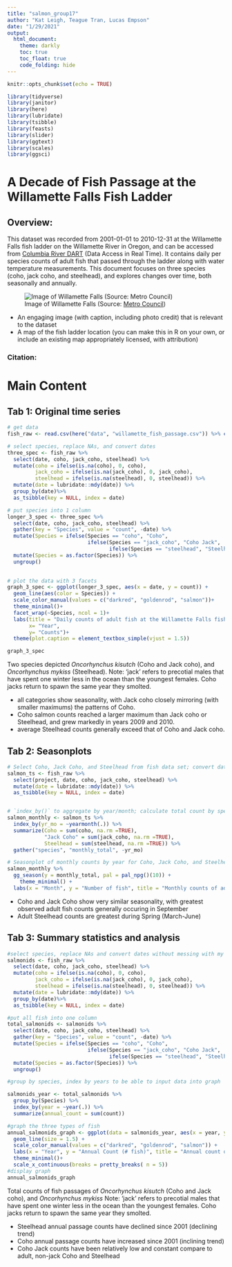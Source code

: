 ```yaml
---
title: "salmon_group17"
author: "Kat Leigh, Teague Tran, Lucas Empson"
date: "1/29/2021"
output:
  html_document:
    theme: darkly
    toc: true
    toc_float: true
    code_folding: hide
---
```


```r
knitr::opts_chunk$set(echo = TRUE)

library(tidyverse)
library(janitor)
library(here)
library(lubridate)
library(tsibble)
library(feasts)
library(slider)
library(ggtext)
library(scales)
library(ggsci)
```

# A Decade of Fish Passage at the Willamette Falls Fish Ladder
## Overview: 
This dataset was recorded from 2001-01-01 to 2010-12-31 at the Willamette Falls fish ladder on the Willamette River in Oregon, and can be accessed from [Columbia River DART](http://www.cbr.washington.edu/dart/query/adult_graph_text) (Data Access in Real Time). It contains daily per species counts of adult fish that passed through the ladder along with water temperature measurements. This document focuses on three species (coho, jack coho, and steelhead), and explores changes over time, both seasonally and annually.

![Image of Willamette Falls
(Source: [Metro Council](https://www.oregonmetro.gov/))](https://www.oregonmetro.gov/sites/default/files/styles/content/public/media/falls.jpg?itok=hHqUtmo3)

- An engaging image (with caption, including photo credit) that is relevant to the dataset
- A map of the fish ladder location (you can make this in R on your own, or include an existing map appropriately licensed, with attribution)

### Citation:

# Main Content  {.tabset}
## Tab 1: Original time series

```r

# get data
fish_raw <- read.csv(here("data", "willamette_fish_passage.csv")) %>% clean_names()

# select species, replace NAs, and convert dates
three_spec <- fish_raw %>% 
  select(date, coho, jack_coho, steelhead) %>%
  mutate(coho = ifelse(is.na(coho), 0, coho),
         jack_coho = ifelse(is.na(jack_coho), 0, jack_coho),
         steelhead = ifelse(is.na(steelhead), 0, steelhead)) %>%
  mutate(date = lubridate::mdy(date)) %>%
  group_by(date)%>% 
  as_tsibble(key = NULL, index = date)

# put species into 1 column
longer_3_spec <- three_spec %>%
  select(date, coho, jack_coho, steelhead) %>%
  gather(key = "Species", value = "count", -date) %>%
  mutate(Species = ifelse(Species == "coho", "Coho",
                          ifelse(Species == "jack_coho", "Coho Jack",
                                 ifelse(Species == "steelhead", "Steelhead", 0)))) %>% 
  mutate(Species = as.factor(Species)) %>%
  ungroup()
  

# plot the data with 3 facets
graph_3_spec <- ggplot(longer_3_spec, aes(x = date, y = count)) + 
  geom_line(aes(color = Species)) + 
  scale_color_manual(values = c("darkred", "goldenrod", "salmon"))+
  theme_minimal()+
  facet_wrap(~Species, ncol = 1)+
  labs(title = "Daily counts of adult fish at the Willamette Falls fish ladder\n in Oregon between 2001 and 2010",
       x= "Year",
       y= "Counts")+
  theme(plot.caption = element_textbox_simple(vjust = 1.5))

graph_3_spec

```

Two species depicted *Oncorhynchus kisutch* (Coho and Jack coho), and *Oncorhynchus mykiss* (Steelhead). Note: 'jack' refers to precotial males that have spent one winter less in the ocean than the youngest females. Coho jacks return to spawn the same year they smolted.

- all categories show seasonality, with Jack coho closely mirroring (with smaller maximums) the patterns of Coho.
- Coho salmon counts reached a larger maximum than Jack coho or Steelhead, and grew markedly in years 2009 and 2010.
- average Steelhead counts generally exceed that of Coho and Jack coho.


## Tab 2: Seasonplots

```r
# Select Coho, Jack Coho, and Steelhead from fish data set; convert date to date with 'mdy' format; convert data frame to tsibble
salmon_ts <- fish_raw %>% 
  select(project, date, coho, jack_coho, steelhead) %>% 
  mutate(date = lubridate::mdy(date)) %>% 
  as_tsibble(key = NULL, index = date)


# `index_by()` to aggregate by year/month; calculate total count by species, per time increment
salmon_monthly <- salmon_ts %>% 
  index_by(yr_mo = ~yearmonth(.)) %>% 
  summarize(Coho = sum(coho, na.rm =TRUE), 
            "Jack Coho" = sum(jack_coho, na.rm =TRUE), 
            Steelhead = sum(steelhead, na.rm =TRUE)) %>% 
  gather("species", "monthly_total", -yr_mo)

# Seasonplot of monthly counts by year for Coho, Jack Coho, and Steelhead
salmon_monthly %>% 
  gg_season(y = monthly_total, pal = pal_npg()(10)) +
    theme_minimal() +
  labs(x = "Month", y = "Number of fish", title = "Monthly counts of adult fish at Willamette Falls, OR\n for years 2001-2010") 
```


- Coho and Jack Coho show very similar seasonality, with greatest observed adult fish counts generally occuring in September
- Adult Steelhead counts are greatest during Spring (March-June)

## Tab 3: Summary statistics and analysis

```r
#select species, replace NAs and convert dates without messing with my partners' information
salmonids <- fish_raw %>% 
  select(date, coho, jack_coho, steelhead) %>%
  mutate(coho = ifelse(is.na(coho), 0, coho),
         jack_coho = ifelse(is.na(jack_coho), 0, jack_coho),
         steelhead = ifelse(is.na(steelhead), 0, steelhead)) %>%
  mutate(date = lubridate::mdy(date)) %>%
  group_by(date)%>% 
  as_tsibble(key = NULL, index = date)

#put all fish into one column
total_salmonids <- salmonids %>%
  select(date, coho, jack_coho, steelhead) %>%
  gather(key = "Species", value = "count", -date) %>%
  mutate(Species = ifelse(Species == "coho", "Coho",
                          ifelse(Species == "jack_coho", "Coho Jack",
                                 ifelse(Species == "steelhead", "Steelhead", 0)))) %>% 
  mutate(Species = as.factor(Species)) %>%
  ungroup()

#group by species, index by years to be able to input data into graph

salmonids_year <- total_salmonids %>% 
  group_by(Species) %>% 
  index_by(year = ~year(.)) %>% 
  summarize(annual_count = sum(count))

#graph the three types of fish 
annual_salmonids_graph <- ggplot(data = salmonids_year, aes(x = year, y = annual_count, color = Species)) + 
  geom_line(size = 1.5) +
  scale_color_manual(values = c("darkred", "goldenrod", "salmon")) + 
  labs(x = "Year", y = "Annual Count (# fish)", title = "Annual count of adult fish at Willamette Falls (Oregon) fish ladder (2001-2010)" ) +
  theme_minimal()+
  scale_x_continuous(breaks = pretty_breaks( n = 5))
#display graph 
annual_salmonids_graph
```


Total counts of fish passages of *Oncorhynchus kisutch* (Coho and Jack coho), and *Oncorhynchus mykiss* Note: 'jack' refers to precotial males that have spent one winter less in the ocean than the youngest females. Coho jacks return to spawn the same year they smolted.

- Steelhead annual passage counts have declined since 2001 (declining trend) 
- Coho annual passage counts have increased since 2001 (inclining trend)
- Coho Jack counts have been relatively low and constant compare to adult, non-jack Coho and Steelhead



